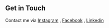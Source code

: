 ## Get in Touch

Contact me via [Instagram](https://instagram.com/iaman0004) , [Facebook](https://www.facebook.com/iaman0004) , [Linkedin](https://www.linkedin.com/in/iaman0004)
